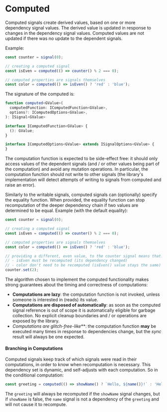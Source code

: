 # Computed

Computed signals create derived values, based on one or more dependency signal values.
The derived value is updated in response to changes in the dependency signal values.
Computed values are not updated if there was no update to the dependent signals.

Example:

```ts
const counter = signal(0);

// creating a computed signal
const isEven = computed(() => counter() % 2 === 0);

// computed properties are signals themselves
const color = computed(() => isEven() ? 'red' : 'blue');
```

The signature of the computed is:

```ts
function computed<GValue>(
  computedFunction: IComputedFunction<GValue>,
  options?: IComputedOptions<GValue>,
): ISignal<GValue>
```

```ts
interface IComputedFunction<GValue> {
  (): GValue;
}

interface IComputedOptions<GValue> extends ISignalOptions<GValue> {
}
```

The computation function is expected to be side-effect free: it should only access values of the dependent signals
(and / or other values being part of the computation) and avoid any mutation operations.
In particular, the computation function should not write to other signals (the library's implementation will detect attempts of writing to signals from computed and raise an error).

Similarly to the writable signals, computed signals can (optionally) specify the equality function.
When provided, the equality function can stop recomputation of the deeper dependency chain if two values are determined to be equal. Example (with the default equality):

```ts
const counter = signal(0);

// creating a computed signal
const isEven = computed(() => counter() % 2 === 0);

// computed properties are signals themselves
const color = computed(() => isEven() ? 'red' : 'blue');

// providing a different, even value, to the counter signal means that:
// - isEven must be recomputed (its dependency changed)
// - color don't need to be recomputed (isEven() value stays the same)
counter.set(2);
```


The algorithm chosen to implement the computed functionality makes strong guarantees about the timing and correctness of computations:

- **Computations are lazy**: the computation function is not invoked, unless someone is interested in (reads) its value.
- **Computations are disposed of automatically**: as soon as the computed signal reference is out of scope
it is automatically eligible for garbage collection.
No explicit cleanup boundaries and / or operations are exposed by the library.
- **Computations are glitch-free*-like***: the computation function **may** be executed many times in response to dependencies change,
but the *sync* result will always be one expected.

#### Branching in Computations

Computed signals keep track of which signals were read in their computations, in order to know when recomputation is necessary.
This dependency set is dynamic, and self-adjusts with each computation.
So in the conditional computation:

```ts
const greeting = computed(() => showName() ? `Hello, ${name()}!` : 'Hello!');
```

The `greeting` will always be recomputed if the `showName` signal changes, but if `showName` is false,
the `name` signal is not a dependency of the `greeting` and will not cause it to recompute.
